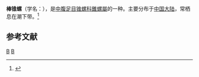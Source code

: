 {{Speciesbox 
| taxon = Turritella bacillum
| authority = Kiener, 1843
| image = Turritella shells in Vienna Natural History Museum - IZE-2290d.jpg
}}
'''棒锥螺'''（学名：''{{lang|la|Turritella bacillum}}''），是[[中腹足目|中腹足目]][[锥螺科|锥螺科]][[錐螺屬|錐螺屬]]的一种。主要分布于[[中国大陆|中国大陆]]，常栖息在潮下带。<ref>{{cite web|url=http://shell.sinica.edu.tw/chinese/shellbase_detail.php?science_no=6572|title=国际贝库：棒锥螺|publisher=台湾贝类资料库|accessdate=2009-08-11|archive-date=2016-03-04|archive-url=https://web.archive.org/web/20160304111416/http://shell.sinica.edu.tw/chinese/shellbase_detail.php?science_no=6572|dead-url=no}}</ref>

== 参考文献 ==
{{reflist}}
{{Taxonbar}}

[[Category:錐螺屬|B]]
[[Category:_1843年描述的动物|B]]